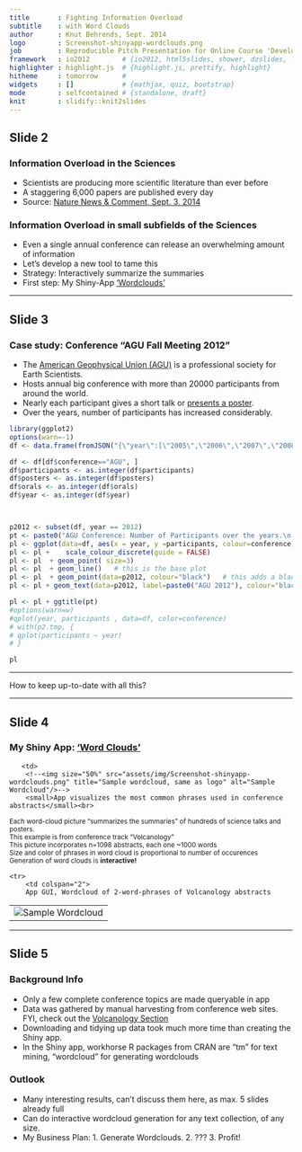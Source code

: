 ```yaml
---
title       : Fighting Information Overload 
subtitle    : with Word Clouds
author      : Knut Behrends, Sept. 2014
logo        : Screenshot-shinyapp-wordclouds.png
job         : Reproducible Pitch Presentation for Online Course 'Developing Data Products'
framework   : io2012        # {io2012, html5slides, shower, dzslides, ...}
highlighter : highlight.js  # {highlight.js, prettify, highlight}
hitheme     : tomorrow      # 
widgets     : []            # {mathjax, quiz, bootstrap}
mode        : selfcontained # {standalone, draft}
knit        : slidify::knit2slides
---
```




## Slide 2
### Information Overload in the Sciences

- Scientists are producing more scientific literature than ever before
- A staggering 6,000 papers are published every day 
- Source: [Nature News & Comment, Sept. 3, 2014](http://www.nature.com/news/how-to-tame-the-flood-of-literature-1.15806)

###  Information Overload in small subfields of the Sciences

- Even a single annual conference can release an overwhelming amount of information
- Let's develop a new tool to tame this
- Strategy: Interactively summarize the summaries
- First step: My Shiny-App ['Wordclouds'](https://rapps.shinyapps.io/wordcloud01/)  

--- 



## Slide 3

### Case study: Conference "AGU Fall Meeting 2012"

- The [American Geophysical Union (AGU)](http://en.wikipedia.org/wiki/American_Geophysical_Union) is a professional society for Earth Scientists. 
- Hosts annual big conference with more than 20000 participants from around the world.
- Nearly each participant gives a short talk or [presents a poster](https://www.youtube.com/watch?v=dFf1eZ5MAYA "Stroll from one end of the AGU poster session room to the other end (Fall Meeting 2011)").
- Over the years, number of participants has increased considerably.
```r
library(ggplot2)
options(warn=-1)
df <- data.frame(fromJSON("{\"year\":[\"2005\",\"2006\",\"2007\",\"2008\",\"2009\",\"2010\",\"2011\",\"2012\",\"2004\",\"2005\",\"2006\",\"2007\",\"2008\",\"2009\",\"2010\",\"2011\",\"2012\",\"2013\"],\"participants\":[\"8067\",\"7732\",\"8037\",\"8685\",\"9088\",\"10463\",\"10725\",\"11275\",\"11422\",\"12008\",\"13972\",\"14649\",\"16242\",\"16642\",\"19175\",\"22167\",\"24000\",\"22500\"],\"orals\":[\"NA\",\"NA\",\"NA\",\"NA\",\"NA\",\"4431\",\"4333\",\"4436\",\"NA\",\"NA\",\"NA\",\"NA\",\"NA\",\"NA\",\"5852\",\"6000\",\"6800\",\"7500\"],\"posters\":[\"NA\",\"NA\",\"NA\",\"NA\",\"NA\",\"9370\",\"8439\",\"9092\",\"NA\",\"15788\",\"NA\",\"NA\",\"15730\",\"NA\",\"11517\",\"12000\",\"14000\",\"15000\"],\"conference\":[\"EGU\",\"EGU\",\"EGU\",\"EGU\",\"EGU\",\"EGU\",\"EGU\",\"EGU\",\"AGU\",\"AGU\",\"AGU\",\"AGU\",\"AGU\",\"AGU\",\"AGU\",\"AGU\",\"AGU\",\"AGU\"]}"), stringsAsFactors=FALSE)

df <- df[df$conference=="AGU", ]
df$participants <- as.integer(df$participants)
df$posters <- as.integer(df$posters)
df$orals <- as.integer(df$orals)
df$year <- as.integer(df$year)



p2012 <- subset(df, year == 2012)
pt <- paste0("AGU Conference: Number of Participants over the years.\n In 2012:", " n = ", p2012[1,"orals"], " talks, ", p2012[1,"posters"], " posters.")
pl <- ggplot(data=df, aes(x = year, y =participants, colour=conference))
pl <- pl +    scale_colour_discrete(guide = FALSE) 
pl <- pl  + geom_point( size=3)
pl <- pl  + geom_line()   # this is the base plot
pl <- pl  + geom_point(data=p2012, colour="black")   # this adds a black point
pl <- pl + geom_text(data=p2012, label=paste0("AGU 2012"), colour="black", hjust=1.1) # this adds a label for the single point

pl <- pl + ggtitle(pt)
#options(warn=w)
#qplot(year, participants , data=df, color=conference)
# with(p2.tmp, {
# qplot(participants ~ year)
# }


```
```r
pl


```

* * *
How to keep up-to-date with all this?

--- 

## Slide 4
### My Shiny App:  ['Word Clouds'](https://rapps.shinyapps.io/wordcloud01/)

<table width="1024px">
    <tr>
        <td><img src="assets/img/wordclouds-volc-gui-050pc.png" title="Sample wordcloud, same as logo" alt="Sample Wordcloud"/>
</td>
               <td>
        <!--<img size="50%" src="assets/img/Screenshot-shinyapp-wordclouds.png" title="Sample wordcloud, same as logo" alt="Sample Wordcloud"/>-->
        <small>App visualizes the most common phrases used in conference abstracts</small><br>
<small>Each word-cloud picture "summarizes the summaries" of hundreds of science talks and posters.</small><br>
<small>This example is from conference track "Volcanology"</small><br>
<small>This picture incorporates n=1098 abstracts, each one ~1000 words </small><br>
<small>Size and color of phrases in word cloud is proportional to number of occurences </small><br>
<small>Generation of word clouds is <strong>interactive!</strong> </small> 
        </td>
    </tr>
        <tr>
        <td colspan="2">
        App GUI, Wordcloud of 2-word-phrases of Volcanology abstracts 
</td></tr>
</table>

--- 

## Slide 5

### Background Info
 
- Only a few complete conference topics are made queryable in app
- Data was gathered by manual harvesting from conference web sites. FYI, check out the [Volcanology Section](http://abstractsearch.agu.org/meetings/2013/FM/sections/V) 
- Downloading and tidying up data took much more time than creating the Shiny app. 
- In the Shiny app, workhorse R packages from CRAN are "tm" for text mining, "wordcloud" for generating wordclouds

### Outlook

- Many interesting results, can't discuss them here, as max. 5 slides already full
- Can do interactive wordcloud generation for any text collection, of any size. 
- My Business Plan: 1. Generate Wordclouds. 2. ??? 3. Profit!